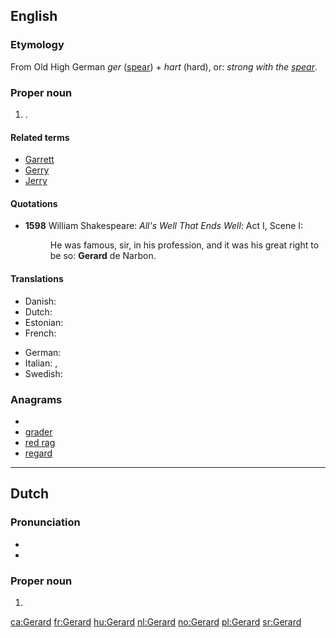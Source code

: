 {{also|Gérard}}
==English==

===Etymology===
From Old High German ''ger'' ([[spear]]) + ''hart'' (hard), or: ''strong with the [[spear]]''.

===Proper noun===
{{en-proper noun}}

# {{given name|male|from=Germanic}}.

====Related terms====
* [[Garrett]]
* [[Gerry]]
* [[Jerry]]

====Quotations====
* '''1598''' William Shakespeare: ''All's Well That Ends Well'': Act I, Scene I:
*: He was famous, sir, in his profession, and it  was his great right to be so: '''Gerard''' de Narbon.

====Translations====
{{trans-top|male given name}}
* Danish: {{t-|da|Gerhard}}
* Dutch: {{t+|nl|Gerard|m}}
* Estonian: {{t|et|Kert}}
* French: {{t-|fr|Gérard}}
{{trans-mid}}
* German: {{t+|de|Gerhard}}
* Italian: {{t+|it|Gerardo|m}}, {{t-|it|Gherardo|m}}
* Swedish: {{t+|sv|Gerhard}}
{{trans-bottom}}

===Anagrams===
* {{alphagram|adegrr}}
* [[grader#English|grader]]
* [[red rag#English|red rag]]
* [[regard#English|regard]]


----

==Dutch==

===Pronunciation===
* {{SAMPA|/GI"rArt/}}
* {{audio|Nl-Gerard.ogg|Audio}}

===Proper noun===
{{infl|nl|proper noun}}

# {{given name|male|lang=nl}}

[[ca:Gerard]]
[[fr:Gerard]]
[[hu:Gerard]]
[[nl:Gerard]]
[[no:Gerard]]
[[pl:Gerard]]
[[sr:Gerard]]